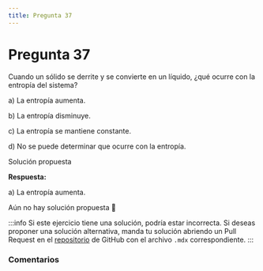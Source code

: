 ```yaml
---
title: Pregunta 37
---
```



# Pregunta 37

<div className="exercise">

Cuando un sólido se derrite y se convierte en un líquido, ¿qué ocurre con la entropía del sistema?

a) La entropía aumenta.

b) La entropía disminuye.

c) La entropía se mantiene constante.

d) No se puede determinar que ocurre con la entropía.
</div>

<MDXDetails>
<summary>Solución propuesta</summary>

<div className="exercise">

**Respuesta:**

a) La entropía aumenta.

Aún no hay solución propuesta 🥲
</div>

:::info
Si este ejercicio tiene una solución, podría estar incorrecta. Si deseas proponer una solución alternativa, manda tu solución abriendo
un Pull Request en el [repositorio](https://github.com/crow-rojas/apuntes-fundamentals/pulls) de GitHub con el archivo
`.mdx` correspondiente.
:::

</MDXDetails>

### Comentarios

<Disqus
  url="https://crow-rojas.github.io/apuntes-fundamentals/docs/science/thermodynamics/exercises/2024-2/p37"
  identifier="docs/science/thermodynamics/exercises/2024-2/p37"
  title="2024-2 Termodinámica - Pregunta 37"
/>
